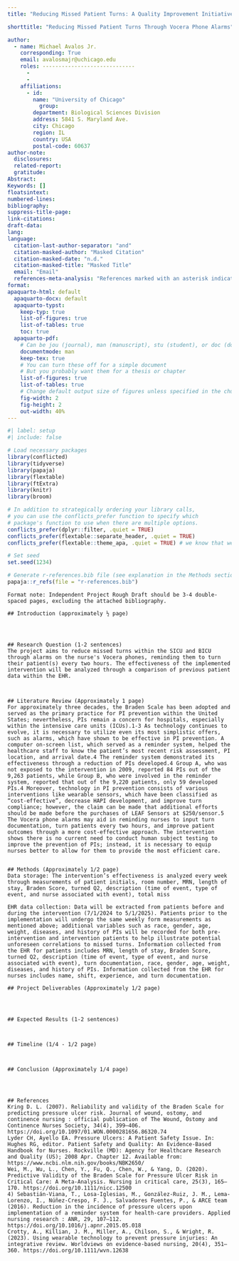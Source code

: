 ```yaml
---
title: "Reducing Missed Patient Turns: A Quality Improvement Initiative Through Vocera Phone Alarms"

shorttitle: "Reducing Missed Patient Turns Through Vocera Phone Alarms"

author: 
  - name: Michael Avalos Jr. 
    corresponding: True 
    email: avalosmajr@uchicago.edu
    roles: -----------------------------
      - 
      - 
    affiliations:
      - id: 
        name: "University of Chicago"
          group:
        department: Biological Sciences Division 
        address: 5841 S. Maryland Ave.
        city: Chicago
        region: IL
        country: USA
        postal-code: 60637
author-note:
  disclosures: 
  related-report: 
  gratitude: 
Abstract:
Keywords: []
floatsintext: 
numbered-lines:
bibliography:
suppress-title-page:
link-citations:
draft-data:
lang: 
language:
  citation-last-author-separator: "and"
  citation-masked-author: "Masked Citation" 
  citation-masked-date: "n.d."
  citation-masked-title: "Masked Title" 
  email: "Email"
  references-meta-analysis: "References marked with an asterisk indicate studies included in the meta-analysis." 
format:
apaquarto-html: default
  apaquarto-docx: default
  apaquarto-typst: 
    keep-typ: true
    list-of-figures: true
    list-of-tables: true
    toc: true
  apaquarto-pdf:
    # Can be jou (journal), man (manuscript), stu (student), or doc (document)
    documentmode: man
    keep-tex: true
    # You can turn these off for a simple document
    # But you probably want them for a thesis or chapter
    list-of-figures: true
    list-of-tables: true
    # Change default output size of figures unless specified in the chunk
    fig-width: 2
    fig-height: 2
    out-width: 40%
---
```


```r
#| label: setup
#| include: false

# Load necessary packages
library(conflicted)
library(tidyverse)
library(papaja)
library(flextable)
library(ftExtra)
library(knitr)
library(broom)

# In addition to strategically ordering your library calls, 
# you can use the conflicts_prefer function to specify which 
# package's function to use when there are multiple options.
conflicts_prefer(dplyr::filter, .quiet = TRUE)
conflicts_prefer(flextable::separate_header, .quiet = TRUE)
conflicts_prefer(flextable::theme_apa, .quiet = TRUE) # we know that we never want the papaja one!

# Set seed
set.seed(1234)

# Generate r-references.bib file (see explanation in the Methods section)
papaja::r_refs(file = "r-references.bib")

```


```
Format note: Independent Project Rough Draft should be 3-4 double-spaced pages, excluding the attached bibliography.
```


```
## Introduction (approximately ½ page)




## Research Question (1-2 sentences)
The project aims to reduce missed turns within the SICU and BICU through alarms on the nurse's Vocera phones, reminding them to turn their patient(s) every two hours. The effectiveness of the implemented intervention will be analyzed through a comparison of previous patient data within the EHR.  



## Literature Review (Approximately 1 page)
For approximately three decades, the Braden Scale has been adopted and served as the primary practice for PI prevention within the United States; nevertheless, PIs remain a concern for hospitals, especially within the intensive care units (ICUs).1-3 As technology continues to evolve, it is necessary to utilize even its most simplistic offers, such as alarms, which have shown to be effective in PI prevention. A computer on-screen list, which served as a reminder system, helped the healthcare staff to know the patient’s most recent risk assessment, PI location, and arrival date.4 The reminder system demonstrated its effectiveness through a reduction of PIs developed.4 Group A, who was not exposed to the intervention in 2009, reported 84 PIs out of the 9,263 patients, while Group B, who were involved in the reminder system, reported that out of the 9,220 patients, only 59 developed PIs.4 Moreover, technology in PI prevention consists of various interventions like wearable sensors, which have been classified as “cost-effective”, decrease HAPI development, and improve turn compliance; however, the claim can be made that additional efforts should be made before the purchases of LEAF Sensors at $250/sensor.5 The Vocera phone alarms may aid in reminding nurses to input turn documentation, turn patients every two hours, and improve patient outcomes through a more cost-effective approach. The intervention shows there is no current need to conduct human subject testing to improve the prevention of PIs; instead, it is necessary to equip nurses better to allow for them to provide the most efficient care.


## Methods (Approximately 1/2 page)
Data storage: The intervention’s effectiveness is analyzed every week through measurements of patient initials, room number, MRN, length of stay, Braden Score, turned Q2, description (time of event, type of event, and nurse associated with event), total miss

EHR data collection: Data will be extracted from patients before and during the intervention (7/1/2024 to 5/1/2025). Patients prior to the implementation will undergo the same weekly form measurements as mentioned above; additional variables such as race, gender, age, weight, diseases, and history of PIs will be recorded for both pre-intervention and intervention patients to help illustrate potential unforeseen correlations to missed turns. Information collected from the EHR for patients includes MRN, length of stay, Braden Score, turned Q2, description (time of event, type of event, and nurse associated with event), turn documentation, race, gender, age, weight, diseases, and history of PIs. Information collected from the EHR for nurses includes name, shift, experience, and turn documentation. 

## Project Deliverables (Approximately 1/2 page)




## Expected Results (1-2 sentences)



## Timeline (1/4 - 1/2 page)



## Conclusion (Approximately 1/4 page)




## References 
Kring D. L. (2007). Reliability and validity of the Braden Scale for predicting pressure ulcer risk. Journal of wound, ostomy, and continence nursing : official publication of The Wound, Ostomy and Continence Nurses Society, 34(4), 399–406. https://doi.org/10.1097/01.WON.0000281656.86320.74
Lyder CH, Ayello EA. Pressure Ulcers: A Patient Safety Issue. In: Hughes RG, editor. Patient Safety and Quality: An Evidence-Based Handbook for Nurses. Rockville (MD): Agency for Healthcare Research and Quality (US); 2008 Apr. Chapter 12. Available from: https://www.ncbi.nlm.nih.gov/books/NBK2650/
Wei, M., Wu, L., Chen, Y., Fu, Q., Chen, W., & Yang, D. (2020). Predictive Validity of the Braden Scale for Pressure Ulcer Risk in Critical Care: A Meta-Analysis. Nursing in critical care, 25(3), 165–170. https://doi.org/10.1111/nicc.12500
4) Sebastián-Viana, T., Losa-Iglesias, M., González-Ruiz, J. M., Lema-Lorenzo, I., Núñez-Crespo, F. J., Salvadores Fuentes, P., & ARCE team (2016). Reduction in the incidence of pressure ulcers upon implementation of a reminder system for health-care providers. Applied nursing research : ANR, 29, 107–112. https://doi.org/10.1016/j.apnr.2015.05.018
Crotty, A., Killian, J. M., Miller, A., Chilson, S., & Wright, R. (2023). Using wearable technology to prevent pressure injuries: An integrative review. Worldviews on evidence-based nursing, 20(4), 351–360. https://doi.org/10.1111/wvn.12638




```


















